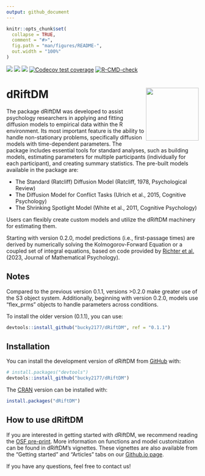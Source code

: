 ```yaml
---
output: github_document
---
```



```r
knitr::opts_chunk$set(
  collapse = TRUE,
  comment = "#>",
  fig.path = "man/figures/README-",
  out.width = "100%"
)
```

<!-- badges: start -->
[![](https://www.r-pkg.org/badges/version/dRiftDM?color=green)](https://cran.r-project.org/package=dRiftDM)
[![](http://cranlogs.r-pkg.org/badges/grand-total/dRiftDM?color=blue)](https://cran.r-project.org/package=dRiftDM)
[![](https://img.shields.io/badge/devel%20version-0.2.2.9000-blue.svg)](https://github.com/bucky2177/dRiftDM)
[![Codecov test coverage](https://codecov.io/gh/bucky2177/dRiftDM/graph/badge.svg)](https://app.codecov.io/gh/bucky2177/dRiftDM)
[![R-CMD-check](https://github.com/bucky2177/dRiftDM/actions/workflows/R-CMD-check.yaml/badge.svg)](https://github.com/bucky2177/dRiftDM/actions/workflows/R-CMD-check.yaml)
<!-- badges: end -->

# dRiftDM <img src="man/figures/logo.png" align="right" height="138" alt="" />


The package dRiftDM was developed to assist psychology researchers in applying and fitting diffusion models to empirical data within the R environment. Its most important feature is the ability to handle non-stationary problems, specifically diffusion models with time-dependent parameters. The package includes essential tools for standard analyses, such as building models, estimating parameters for multiple participants (individually for each participant), and creating summary statistics. The pre-built models available in the package are:

- The Standard (Ratcliff) Diffusion Model (Ratcliff, 1978, Psychological Review)
- The Diffusion Model for Conflict Tasks (Ulrich et al., 2015, Cognitive Psychology)
- The Shrinking Spotlight Model  (White et al., 2011, Cognitive Psychology)

Users can flexibly create custom models and utilize the dRiftDM machinery for estimating them.

Starting with version 0.2.0, model predictions (i.e., first-passage times) are derived by numerically solving the Kolmogorov-Forward Equation or a coupled set of integral equations, based on code provided by [Richter et al.](https://doi.org/10.1016/j.jmp.2023.102756) (2023, Journal of Mathematical Psychology).


## Notes

Compared to the previous version 0.1.1, versions >0.2.0 make greater use of the S3 object system. Additionally, beginning with version 0.2.0, models use "flex_prms" objects to handle parameters across conditions.

To install the older version (0.1.1), you can use:

```r
devtools::install_github("bucky2177/dRiftDM", ref = "0.1.1")
```

## Installation

You can install the development version of dRiftDM from [GitHub](https://github.com/) with:

```r
# install.packages("devtools")
devtools::install_github("bucky2177/dRiftDM")
```

The [CRAN](https://cran.r-project.org/) version can be installed with:

```r
install.packages("dRiftDM")
```

## How to use dRiftDM

If you are interested in getting started with dRiftDM, we recommend reading the [OSF pre-print](https://osf.io/preprints/osf/3t2vf). More information on functions and model customization can be found in dRiftDM's vignettes. These vignettes are also available from the "Getting started" and "Articles" tabs on our [Github.io page](https://bucky2177.github.io/dRiftDM/).

If you have any questions, feel free to contact us!


